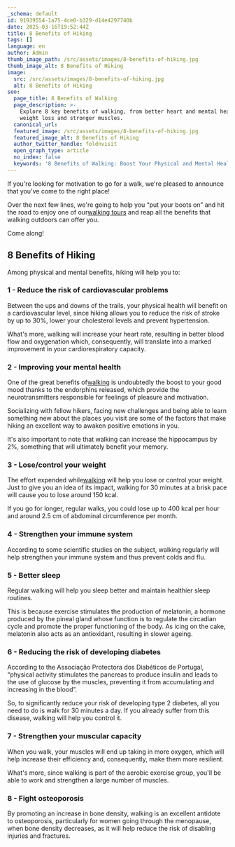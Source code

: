 ```yaml
---
_schema: default
id: 91939554-1a75-4ce0-b329-d14e4297740b
date: 2025-03-16T19:52:44Z
title: 8 Benefits of Hiking
tags: []
language: en
author: Admin
thumb_image_path: /src/assets/images/8-benefits-of-hiking.jpg
thumb_image_alt: 8 Benefits of Hiking
image:
  src: /src/assets/images/8-benefits-of-hiking.jpg
  alt: 8 Benefits of Hiking
seo:
  page_title: 8 Benefits of Walking
  page_description: >-
    Explore 8 key benefits of walking, from better heart and mental health to
    weight loss and stronger muscles.
  canonical_url:
  featured_image: /src/assets/images/8-benefits-of-hiking.jpg
  featured_image_alt: 8 Benefits of Hiking
  author_twitter_handle: foldnvisit
  open_graph_type: article
  no_index: false
  keywords: '8 Benefits of Walking: Boost Your Physical and Mental Health'
---
```

If you're looking for motivation to go for a walk, we're pleased to announce that you've come to the right place!

Over the next few lines, we're going to help you “put your boots on” and hit the road to enjoy one of our[walking tours](https://topwalkingtoursportugal.com/) and reap all the benefits that walking outdoors can offer you.

Come along!

## **8 Benefits of Hiking**

Among physical and mental benefits, hiking will help you to:

### **1 - Reduce the risk of cardiovascular problems**

Between the ups and downs of the trails, your physical health will benefit on a cardiovascular level, since hiking allows you to reduce the risk of stroke by up to 30%, lower your cholesterol levels and prevent hypertension.

What's more, walking will increase your heart rate, resulting in better blood flow and oxygenation which, consequently, will translate into a marked improvement in your cardiorespiratory capacity.

### **2 - Improving your mental health**

One of the great benefits of[walking](https://topwalkingtoursportugal.com/) is undoubtedly the boost to your good mood thanks to the endorphins released, which provide the neurotransmitters responsible for feelings of pleasure and motivation.

Socializing with fellow hikers, facing new challenges and being able to learn something new about the places you visit are some of the factors that make hiking an excellent way to awaken positive emotions in you.

It's also important to note that walking can increase the hippocampus by 2%, something that will ultimately benefit your memory.

### **3 - Lose/control your weight**

The effort expended while[walking](https://topwalkingtoursportugal.com/) will help you lose or control your weight. Just to give you an idea of its impact, walking for 30 minutes at a brisk pace will cause you to lose around 150 kcal.

If you go for longer, regular walks, you could lose up to 400 kcal per hour and around 2.5 cm of abdominal circumference per month.

### **4 - Strengthen your immune system**

According to some scientific studies on the subject, walking regularly will help strengthen your immune system and thus prevent colds and flu.

### **5 - Better sleep**

Regular walking will help you sleep better and maintain healthier sleep routines.

This is because exercise stimulates the production of melatonin, a hormone produced by the pineal gland whose function is to regulate the circadian cycle and promote the proper functioning of the body. As icing on the cake, melatonin also acts as an antioxidant, resulting in slower ageing.

### **6 - Reducing the risk of developing diabetes**

According to the Associação Protectora dos Diabéticos de Portugal, “physical activity stimulates the pancreas to produce insulin and leads to the use of glucose by the muscles, preventing it from accumulating and increasing in the blood”.

So, to significantly reduce your risk of developing type 2 diabetes, all you need to do is walk for 30 minutes a day. If you already suffer from this disease, walking will help you control it.

### **7 - Strengthen your muscular capacity**

When you walk, your muscles will end up taking in more oxygen, which will help increase their efficiency and, consequently, make them more resilient.

What's more, since walking is part of the aerobic exercise group, you'll be able to work and strengthen a large number of muscles.

### **8 - Fight osteoporosis**

By promoting an increase in bone density, walking is an excellent antidote to osteoporosis, particularly for women going through the menopause, when bone density decreases, as it will help reduce the risk of disabling injuries and fractures.

&nbsp;